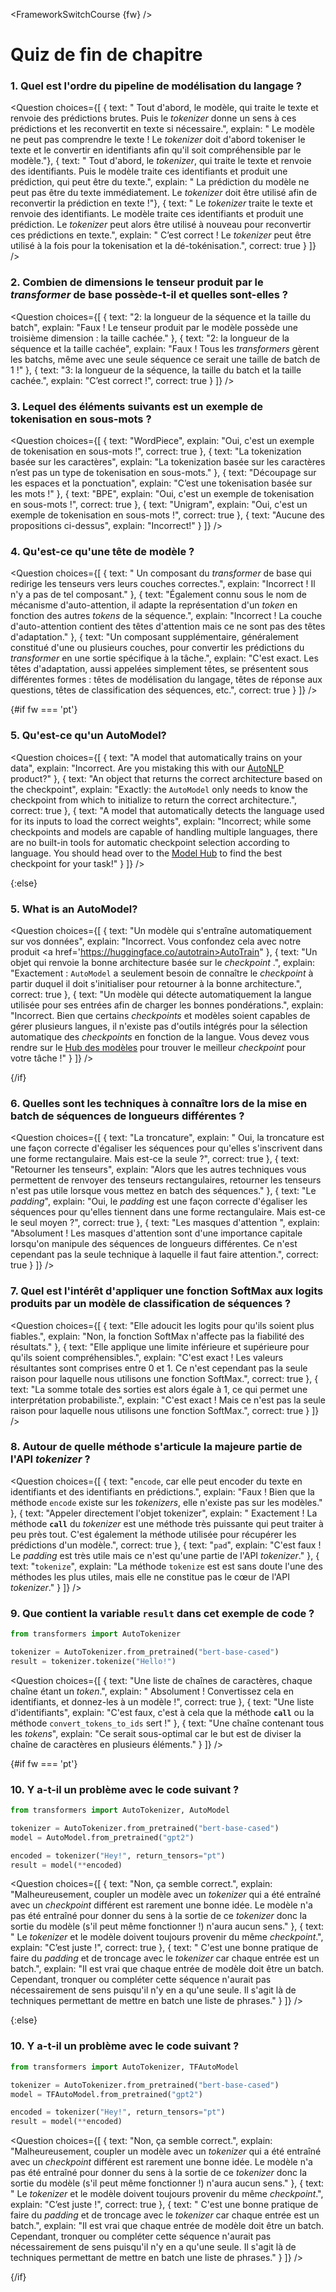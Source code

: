 <FrameworkSwitchCourse {fw} />

<!-- DISABLE-FRONTMATTER-SECTIONS -->

# Quiz de fin de chapitre

### 1. Quel est l'ordre du pipeline de modélisation du langage ?


<Question
	choices={[
		{
			text: " Tout d'abord, le modèle, qui traite le texte et renvoie des prédictions brutes. Puis le <i>tokenizer</i> donne un sens à ces prédictions et les reconvertit en texte si nécessaire.",
			explain: " Le modèle ne peut pas comprendre le texte ! Le <i>tokenizer</i> doit d'abord tokeniser le texte et le convertir en identifiants afin qu'il soit compréhensible par le modèle."},
		{
			text: " Tout d'abord, le <i>tokenizer</i>, qui traite le texte et renvoie des identifiants. Puis le modèle traite ces identifiants et produit une prédiction, qui peut être du texte.",
			explain: " La prédiction du modèle ne peut pas être du texte immédiatement. Le <i>tokenizer</i> doit être utilisé afin de reconvertir la prédiction en texte !"},
		{
			text: " Le <i>tokenizer</i> traite le texte et renvoie des identifiants. Le modèle traite ces identifiants et produit une prédiction. Le <i>tokenizer</i> peut alors être utilisé à nouveau pour reconvertir ces prédictions en texte.",
			explain: " C’est correct ! Le <i>tokenizer</i> peut être utilisé à la fois pour la tokenisation et la dé-tokénisation.",
            correct: true
		}
	]}
/>

### 2. Combien de dimensions le tenseur produit par le <i>transformer</i> de base possède-t-il et quelles sont-elles ?


<Question
	choices={[
		{
			text: "2: la longueur de la séquence et la taille du batch",
			explain: "Faux ! Le tenseur produit par le modèle possède une troisième dimension : la taille cachée."
		},
		{
			text: "2: la longueur de la séquence et la taille cachée",
			explain: "Faux ! Tous les <i>transformers</i>  gèrent les batchs, même avec une seule séquence ce serait une taille de batch de 1 !"
		},
		{
			text: "3: la longueur de la séquence, la taille du batch et la taille cachée.",
			explain: "C’est correct !",
            correct: true
		}
	]}
/>

### 3. Lequel des éléments suivants est un exemple de tokenisation en sous-mots ?

<Question
	choices={[
		{
			text: "WordPiece",
			explain: "Oui, c'est un exemple de tokenisation en sous-mots !",
            correct: true
		},
		{
			text: "La tokenization basée sur les caractères",
			explain: "La tokenization basée sur les caractères n’est pas un type de tokenisation en sous-mots."
		},
		{
			text: "Découpage sur les espaces et la ponctuation",
			explain: "C’est une tokenisation basée sur les mots !"
		},
		{
			text: "BPE",
			explain: "Oui, c'est un exemple de tokenisation en sous-mots !",
            correct: true
        },
		{
			text: "Unigram",
			explain: "Oui, c'est un exemple de tokenisation en sous-mots !",
            correct: true
        },
		{
			text: "Aucune des propositions ci-dessus",
			explain: "Incorrect!"
        }
	]}
/>

### 4. Qu'est-ce qu'une tête de modèle ?

<Question
	choices={[
		{
			text: " Un composant du <i>transformer</i>  de base qui redirige les tenseurs vers leurs couches correctes.",
			explain: "Incorrect ! Il n'y a pas de tel composant."
		},
		{
			text:  "Également connu sous le nom de mécanisme d'auto-attention, il adapte la représentation d'un <i>token</i>  en fonction des autres <i>tokens</i>  de la séquence.",
			explain: "Incorrect ! La couche d'auto-attention contient des têtes d'attention mais ce ne sont pas des têtes d'adaptation."
		},
		{
			text: "Un composant supplémentaire, généralement constitué d'une ou plusieurs couches, pour convertir les prédictions du <i>transformer</i>  en une sortie spécifique à la tâche.",
			explain: "C'est exact. Les têtes d'adaptation, aussi appelées simplement têtes, se présentent sous différentes formes : têtes de modélisation du langage, têtes de réponse aux questions, têtes de classification des séquences, etc.",
			correct: true
		} 
	]}
/>

{#if fw === 'pt'}
### 5. Qu'est-ce qu'un AutoModel?

<Question
	choices={[
		{
			text: "A model that automatically trains on your data",
			explain: "Incorrect. Are you mistaking this with our <a href='https://huggingface.co/autonlp'>AutoNLP</a> product?"
		},
		{
			text: "An object that returns the correct architecture based on the checkpoint",
			explain: "Exactly: the <code>AutoModel</code> only needs to know the checkpoint from which to initialize to return the correct architecture.",
			correct: true
		},
		{
			text: "A model that automatically detects the language used for its inputs to load the correct weights",
			explain: "Incorrect; while some checkpoints and models are capable of handling multiple languages, there are no built-in tools for automatic checkpoint selection according to language. You should head over to the <a href='https://huggingface.co/models'>Model Hub</a> to find the best checkpoint for your task!"
		} 
	]}
/>

{:else}
### 5. What is an AutoModel?

<Question
	choices={[
		{
			text: "Un modèle qui s'entraîne automatiquement sur vos données",
			explain: "Incorrect. Vous confondez cela avec notre produit <a href='https://huggingface.co/autotrain>AutoTrain</a>"
		},
		{
			text: "Un objet qui renvoie la bonne architecture basée sur le <i>checkpoint</i> .",
			explain: "Exactement : <code>AutoModel</code> a seulement besoin de connaître le <i>checkpoint</i> à partir duquel il doit s'initialiser pour retourner à la bonne architecture.",
			correct: true
		},
		{
			text: "Un modèle qui détecte automatiquement la langue utilisée pour ses entrées afin de charger les bonnes pondérations.",
			explain: "Incorrect. Bien que certains <i>checkpoints</i> et modèles soient capables de gérer plusieurs langues, il n'existe pas d'outils intégrés pour la sélection automatique des <i>checkpoints</i> en fonction de la langue. Vous devez vous rendre sur le <a href='https://huggingface.co/models'>Hub des modèles</a> pour trouver le meilleur <i>checkpoint</i> pour votre tâche !"
		} 
	]}
/>

{/if}

### 6. Quelles sont les techniques à connaître lors de la mise en batch de séquences de longueurs différentes ?


<Question
	choices={[
		{
			text: "La troncature",
			explain: " Oui, la troncature est une façon correcte d'égaliser les séquences pour qu'elles s'inscrivent dans une forme rectangulaire. Mais est-ce la seule ?",
			correct: true
		},
		{
			text: "Retourner les tenseurs",
			explain: "Alors que les autres techniques vous permettent de renvoyer des tenseurs rectangulaires, retourner les tenseurs n'est pas utile lorsque vous mettez en batch des séquences."
		},
		{
			text: "Le <i>padding</i>",
			explain: "Oui, le <i>padding</i> est une façon correcte d'égaliser les séquences pour qu'elles tiennent dans une forme rectangulaire. Mais est-ce le seul moyen ?",
			correct: true
		}, 
		{
			text: "Les masques d'attention ",
			explain: "Absolument ! Les masques d'attention sont d'une importance capitale lorsqu'on manipule des séquences de longueurs différentes. Ce n'est cependant pas la seule technique à laquelle il faut faire attention.",
			correct: true
		} 
	]}
/>

### 7. Quel est l'intérêt d'appliquer une fonction SoftMax aux logits produits par un modèle de classification de séquences ?

<Question
	choices={[
		{
			text: "Elle adoucit les logits pour qu'ils soient plus fiables.",
			explain: "Non, la fonction SoftMax n'affecte pas la fiabilité des résultats."
		},
		{
			text: "Elle applique une limite inférieure et supérieure pour qu'ils soient compréhensibles.",
			explain: "C'est exact ! Les valeurs résultantes sont comprises entre 0 et 1. Ce n'est cependant pas la seule raison pour laquelle nous utilisons une fonction SoftMax.",
            correct: true
		},
		{
			text: "La somme totale des sorties est alors égale à 1, ce qui permet une interprétation probabiliste.",
			explain: "C'est exact ! Mais ce n'est pas la seule raison pour laquelle nous utilisons une fonction SoftMax.",
            correct: true
		}
	]}
/>

### 8. Autour de quelle méthode s'articule la majeure partie de l'API <i>tokenizer</i> ?

<Question
	choices={[
		{
			text: "<code>encode</code>, car elle peut encoder du texte en identifiants et des identifiants en prédictions.",
			explain: "Faux ! Bien que la méthode <code>encode</code> existe sur les *tokenizers*, elle n'existe pas sur les modèles."
		},
		{
			text: "Appeler directement l'objet tokenizer",
			explain: " Exactement ! La méthode <code>__call__</code> du <i>tokenizer</i> est une méthode très puissante qui peut traiter à peu près tout. C'est également la méthode utilisée pour récupérer les prédictions d'un modèle.",
			correct: true
		},
		{
			text: "<code>pad</code>",
			explain: "C'est faux ! Le <i>padding</i> est très utile mais ce n'est qu'une partie de l'API <i>tokenizer</i>."
		},
		{
			text: "<code>tokenize</code>",
			explain: "La méthode <code>tokenize</code> est est sans doute l'une des méthodes les plus utiles, mais elle ne constitue pas le cœur de l'API <i>tokenizer</i>."
		}
	]}
/>

### 9. Que contient la variable `result` dans cet exemple de code ?

```py
from transformers import AutoTokenizer

tokenizer = AutoTokenizer.from_pretrained("bert-base-cased")
result = tokenizer.tokenize("Hello!")
```

<Question
	choices={[
		{
			text: "Une liste de chaînes de caractères, chaque chaîne étant un <i>token</i>.",
			explain: " Absolument ! Convertissez cela en identifiants, et donnez-les à un modèle !",
            correct: true
		},
		{
			text: "Une liste d'identifiants",
			explain: "C'est faux, c'est à cela que la méthode <code>__call__</code> ou la méthode <code>convert_tokens_to_ids</code> sert !"
		},
		{
			text: "Une chaîne contenant tous les <i>tokens</i>",
			explain: "Ce serait sous-optimal car le but est de diviser la chaîne de caractères en plusieurs éléments."
		}
	]}
/>

{#if fw === 'pt'}
### 10. Y a-t-il un problème avec le code suivant ?


```py
from transformers import AutoTokenizer, AutoModel

tokenizer = AutoTokenizer.from_pretrained("bert-base-cased")
model = AutoModel.from_pretrained("gpt2")

encoded = tokenizer("Hey!", return_tensors="pt")
result = model(**encoded)
```

<Question
	choices={[
		{
			text: "Non, ça semble correct.",
			explain: "Malheureusement, coupler un modèle avec un <i>tokenizer</i> qui a été entraîné avec un <i>checkpoint</i> différent est rarement une bonne idée. Le modèle n'a pas été entraîné pour donner du sens à la sortie de ce <i>tokenizer</i> donc la sortie du modèle (s'il peut même fonctionner !) n'aura aucun sens."
		},
		{
			text: " Le <i>tokenizer</i> et le modèle doivent toujours provenir du même <i>checkpoint</i>.",
			explain: "C’est juste !",
            correct: true
		},
		{
			text: " C'est une bonne pratique de faire du <i>padding</i> et de troncage avec le <i>tokenizer</i> car chaque entrée est un batch.",
			explain: "Il est vrai que chaque entrée de modèle doit être un batch. Cependant, tronquer ou compléter cette séquence n'aurait pas nécessairement de sens puisqu'il n'y en a qu'une seule. Il s'agit là de techniques permettant de mettre en batch une liste de phrases."
		}
	]}
/>

{:else}
### 10. Y a-t-il un problème avec le code suivant ?

```py
from transformers import AutoTokenizer, TFAutoModel

tokenizer = AutoTokenizer.from_pretrained("bert-base-cased")
model = TFAutoModel.from_pretrained("gpt2")

encoded = tokenizer("Hey!", return_tensors="pt")
result = model(**encoded)
```

<Question
	choices={[
		{
			text: "Non, ça semble correct.",
			explain: "Malheureusement, coupler un modèle avec un <i>tokenizer</i> qui a été entraîné avec un <i>checkpoint</i> différent est rarement une bonne idée. Le modèle n'a pas été entraîné pour donner du sens à la sortie de ce <i>tokenizer</i> donc la sortie du modèle (s'il peut même fonctionner !) n'aura aucun sens."
		},
		{
			text: " Le <i>tokenizer</i> et le modèle doivent toujours provenir du même <i>checkpoint</i>.",
			explain: "C’est juste !",
            correct: true
		},
		{
			text: " C'est une bonne pratique de faire du <i>padding</i> et de troncage avec le <i>tokenizer</i> car chaque entrée est un batch.",
			explain: "Il est vrai que chaque entrée de modèle doit être un batch. Cependant, tronquer ou compléter cette séquence n'aurait pas nécessairement de sens puisqu'il n'y en a qu'une seule. Il s'agit là de techniques permettant de mettre en batch une liste de phrases."
		}
	]}
/>

{/if}
